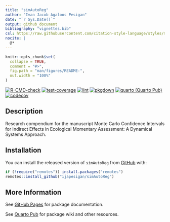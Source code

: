 ```yaml
---
title: "simAutoReg"
author: "Ivan Jacob Agaloos Pesigan"
date: "`r Sys.Date()`"
output: github_document
bibliography: "vignettes.bib"
csl: https://raw.githubusercontent.com/citation-style-language/styles/master/apa.csl
nocite: |
  @*
---
```


<!-- README.md is generated from .setup/readme/README.Rmd. Please edit that file -->

```r
knitr::opts_chunk$set(
  collapse = TRUE,
  comment = "#>",
  fig.path = "man/figures/README-",
  out.width = "100%"
)
```

<!-- badges: start -->
[![R-CMD-check](https://github.com/ijapesigan/simAutoReg/workflows/R-CMD-check/badge.svg)](https://github.com/ijapesigan/simAutoReg/actions)
[![test-coverage](https://github.com/ijapesigan/simAutoReg/actions/workflows/test-coverage.yml/badge.svg)](https://github.com/ijapesigan/simAutoReg/actions/workflows/test-coverage.yml)
[![lint](https://github.com/ijapesigan/simAutoReg/actions/workflows/lint.yml/badge.svg)](https://github.com/ijapesigan/simAutoReg/actions/workflows/lint.yml)
[![pkgdown](https://github.com/ijapesigan/simAutoReg/actions/workflows/pkgdown-gh-pages.yml/badge.svg)](https://github.com/ijapesigan/simAutoReg/actions/workflows/pkgdown-gh-pages.yml)
[![quarto (Quarto Pub)](https://github.com/ijapesigan/simAutoReg/actions/workflows/quarto-quarto-pub.yml/badge.svg)](https://github.com/ijapesigan/simAutoReg/actions/workflows/quarto-quarto-pub.yml)
[![codecov](https://codecov.io/gh/ijapesigan/simAutoReg/branch/main/graph/badge.svg)](https://codecov.io/gh/ijapesigan/simAutoReg)
<!-- badges: end -->

## Description

Research compendium for the manuscript Monte Carlo Confidence Intervals for Indirect Effects in Ecological Momentary Assessment: A Dynamical Systems Approach.

## Installation

You can install the released version of
`simAutoReg`
from
[GitHub](https://github.com/ijapesigan/simAutoReg) with:

```r
if (!require("remotes")) install.packages("remotes")
remotes::install_github("ijapesigan/simAutoReg")
```

## More Information

See
[GitHub Pages](https://ijapesigan.github.io/simAutoReg)
for package documentation.

See
[Quarto Pub](https://ijapesigan.quarto.pub/simAutoReg)
for package wiki and other resources.
